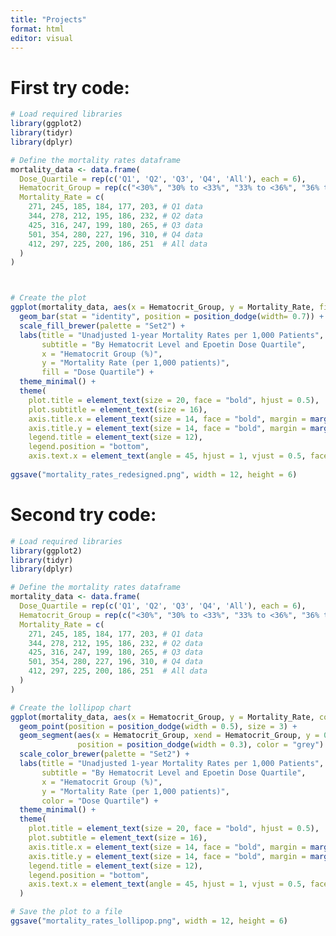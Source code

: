 ```yaml
---
title: "Projects"
format: html
editor: visual
---
```


# First try code:

```r
# Load required libraries
library(ggplot2)
library(tidyr)
library(dplyr)

# Define the mortality rates dataframe
mortality_data <- data.frame(
  Dose_Quartile = rep(c('Q1', 'Q2', 'Q3', 'Q4', 'All'), each = 6),
  Hematocrit_Group = rep(c("<30%", "30% to <33%", "33% to <36%", "36% to <39%", ">=39%", "All"), times = 5),
  Mortality_Rate = c(
    271, 245, 185, 184, 177, 203, # Q1 data
    344, 278, 212, 195, 186, 232, # Q2 data
    425, 316, 247, 199, 180, 265, # Q3 data
    501, 354, 280, 227, 196, 310, # Q4 data
    412, 297, 225, 200, 186, 251  # All data
  )
)



# Create the plot
ggplot(mortality_data, aes(x = Hematocrit_Group, y = Mortality_Rate, fill = Dose_Quartile)) +
  geom_bar(stat = "identity", position = position_dodge(width= 0.7)) +
  scale_fill_brewer(palette = "Set2") +
  labs(title = "Unadjusted 1-year Mortality Rates per 1,000 Patients",
       subtitle = "By Hematocrit Level and Epoetin Dose Quartile",
       x = "Hematocrit Group (%)",
       y = "Mortality Rate (per 1,000 patients)",
       fill = "Dose Quartile") +
  theme_minimal() +
  theme(
    plot.title = element_text(size = 20, face = "bold", hjust = 0.5),
    plot.subtitle = element_text(size = 16),
    axis.title.x = element_text(size = 14, face = "bold", margin = margin(t = 30, b = 5)), # Adjust the top and bottom margin as needed
    axis.title.y = element_text(size = 14, face = "bold", margin = margin(l = 5, r = 15)),
    legend.title = element_text(size = 12),
    legend.position = "bottom",
    axis.text.x = element_text(angle = 45, hjust = 1, vjust = 0.5, face = "bold")) +  scale_x_discrete(limits = c("<30%", "30% to <33%", "33% to <36%", "36% to <39%", ">=39%", "All"))
                                                        
ggsave("mortality_rates_redesigned.png", width = 12, height = 6)


```

# Second try code:

```r
# Load required libraries
library(ggplot2)
library(tidyr)
library(dplyr)

# Define the mortality rates dataframe
mortality_data <- data.frame(
  Dose_Quartile = rep(c('Q1', 'Q2', 'Q3', 'Q4', 'All'), each = 6),
  Hematocrit_Group = rep(c("<30%", "30% to <33%", "33% to <36%", "36% to <39%", ">=39%", "All"), times = 5),
  Mortality_Rate = c(
    271, 245, 185, 184, 177, 203, # Q1 data
    344, 278, 212, 195, 186, 232, # Q2 data
    425, 316, 247, 199, 180, 265, # Q3 data
    501, 354, 280, 227, 196, 310, # Q4 data
    412, 297, 225, 200, 186, 251  # All data
  )
)

# Create the lollipop chart
ggplot(mortality_data, aes(x = Hematocrit_Group, y = Mortality_Rate, color = Dose_Quartile)) +
  geom_point(position = position_dodge(width = 0.5), size = 3) +
  geom_segment(aes(x = Hematocrit_Group, xend = Hematocrit_Group, y = 0, yend = Mortality_Rate), 
               position = position_dodge(width = 0.3), color = "grey") +
  scale_color_brewer(palette = "Set2") +
  labs(title = "Unadjusted 1-year Mortality Rates per 1,000 Patients",
       subtitle = "By Hematocrit Level and Epoetin Dose Quartile",
       x = "Hematocrit Group (%)",
       y = "Mortality Rate (per 1,000 patients)",
       color = "Dose Quartile") +
  theme_minimal() +
  theme(
    plot.title = element_text(size = 20, face = "bold", hjust = 0.5),
    plot.subtitle = element_text(size = 16),
    axis.title.x = element_text(size = 14, face = "bold", margin = margin(t = 30, b = 5)),
    axis.title.y = element_text(size = 14, face = "bold", margin = margin(l = 5, r = 15)),
    legend.title = element_text(size = 12),
    legend.position = "bottom",
    axis.text.x = element_text(angle = 45, hjust = 1, vjust = 0.5, face = "bold")
  )

# Save the plot to a file
ggsave("mortality_rates_lollipop.png", width = 12, height = 6)


```
